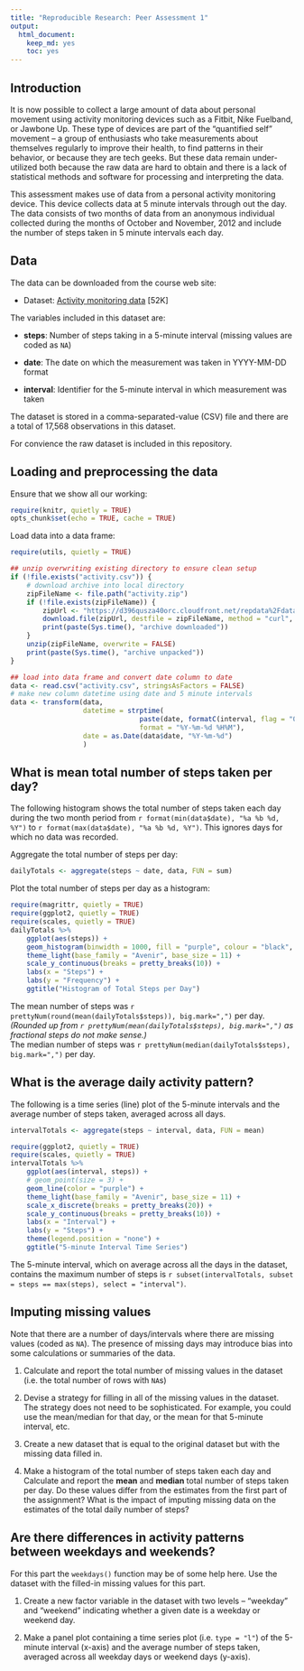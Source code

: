 ```yaml
---
title: "Reproducible Research: Peer Assessment 1"
output: 
  html_document:
    keep_md: yes
    toc: yes
---
```


## Introduction

It is now possible to collect a large amount of data about personal movement
using activity monitoring devices such as a Fitbit, Nike Fuelband, or Jawbone
Up. These type of devices are part of the “quantified self” movement – a group
of enthusiasts who take measurements about themselves regularly to improve
their health, to find patterns in their behavior, or because they are tech geeks.
But these data remain under-utilized both because the raw data are hard to
obtain and there is a lack of statistical methods and software for processing and
interpreting the data.

This assessment makes use of data from a personal activity monitoring device.
This device collects data at 5 minute intervals through out the day. The data
consists of two months of data from an anonymous individual collected during
the months of October and November, 2012 and include the number of steps
taken in 5 minute intervals each day.

## Data

The data can be downloaded from the course web site:

* Dataset: [Activity monitoring data](https://d396qusza40orc.cloudfront.net/repdata%2Fdata%2Factivity.zip) [52K]

The variables included in this dataset are:

* **steps**: Number of steps taking in a 5-minute interval (missing
    values are coded as `NA`)

* **date**: The date on which the measurement was taken in YYYY-MM-DD
    format

* **interval**: Identifier for the 5-minute interval in which
    measurement was taken

The dataset is stored in a comma-separated-value (CSV) file and there are a 
total of 17,568 observations in this dataset.

For convience the raw dataset is included in this repository.

## Loading and preprocessing the data

Ensure that we show all our working:
```r
require(knitr, quietly = TRUE)
opts_chunk$set(echo = TRUE, cache = TRUE)
```

Load data into a data frame:
```r
require(utils, quietly = TRUE)

## unzip overwriting existing directory to ensure clean setup
if (!file.exists("activity.csv")) {
    # download archive into local directory
    zipFileName <- file.path("activity.zip")
    if (!file.exists(zipFileName)) {
        zipUrl <- "https://d396qusza40orc.cloudfront.net/repdata%2Fdata%2Factivity.zip"
        download.file(zipUrl, destfile = zipFileName, method = "curl", mode = "wb")
        print(paste(Sys.time(), "archive downloaded"))
    }
    unzip(zipFileName, overwrite = FALSE)
    print(paste(Sys.time(), "archive unpacked"))
}

## load into data frame and convert date column to date
data <- read.csv("activity.csv", stringsAsFactors = FALSE)
# make new column datetime using date and 5 minute intervals
data <- transform(data, 
                  datetime = strptime(
                                paste(date, formatC(interval, flag = "0", width = 4)), 
                                format = "%Y-%m-%d %H%M"), 
                  date = as.Date(data$date, "%Y-%m-%d")
                  )
```

## What is mean total number of steps taken per day?

The following histogram shows the total number of steps taken each day during 
the two month period from `r format(min(data$date), "%a %b %d, %Y")`
to `r format(max(data$date), "%a %b %d, %Y")`. This ignores days for which no 
data was recorded.

Aggregate the total number of steps per day:
```r
dailyTotals <- aggregate(steps ~ date, data, FUN = sum)
```

Plot the total number of steps per day as a histogram:
```r
require(magrittr, quietly = TRUE)
require(ggplot2, quietly = TRUE)
require(scales, quietly = TRUE)
dailyTotals %>%
    ggplot(aes(steps)) + 
    geom_histogram(binwidth = 1000, fill = "purple", colour = "black", alpha = 0.7) +
    theme_light(base_family = "Avenir", base_size = 11) +
    scale_y_continuous(breaks = pretty_breaks(10)) +
    labs(x = "Steps") +
    labs(y = "Frequency") +
    ggtitle("Histogram of Total Steps per Day")
```

The mean number of steps was `r prettyNum(round(mean(dailyTotals$steps)), big.mark=",")` 
per day. _(Rounded up from `r prettyNum(mean(dailyTotals$steps), big.mark=",")` as fractional 
steps do not make sense.)_  
The median number of steps was `r prettyNum(median(dailyTotals$steps), big.mark=",")` per day. 

## What is the average daily activity pattern?

The following is a time series (line) plot of the 5-minute intervals 
and the average number of steps taken, averaged across all days.

```r
intervalTotals <- aggregate(steps ~ interval, data, FUN = mean)

require(ggplot2, quietly = TRUE)
require(scales, quietly = TRUE)
intervalTotals %>%
    ggplot(aes(interval, steps)) + 
    # geom_point(size = 3) +
    geom_line(color = "purple") +
    theme_light(base_family = "Avenir", base_size = 11) +
    scale_x_discrete(breaks = pretty_breaks(20)) +
    scale_y_continuous(breaks = pretty_breaks(10)) +
    labs(x = "Interval") +
    labs(y = "Steps") +
    theme(legend.position = "none") +
    ggtitle("5-minute Interval Time Series")
```

The 5-minute interval, which on average across all the days in the dataset, contains the maximum number of steps is `r subset(intervalTotals, subset = steps == max(steps), select = "interval")`.

## Imputing missing values

Note that there are a number of days/intervals where there are missing
values (coded as `NA`). The presence of missing days may introduce
bias into some calculations or summaries of the data.

1. Calculate and report the total number of missing values in the dataset (i.e. the total number of rows with `NA`s)

2. Devise a strategy for filling in all of the missing values in the dataset. The strategy does not need to be sophisticated. For example, you could use the mean/median for that day, or the mean for that 5-minute interval, etc.

3. Create a new dataset that is equal to the original dataset but with the missing data filled in.

4. Make a histogram of the total number of steps taken each day and Calculate and report the **mean** and **median** total number of steps taken per day. Do these values differ from the estimates from the first part of the assignment? What is the impact of imputing missing data on the estimates of the total daily number of steps?

## Are there differences in activity patterns between weekdays and weekends?


For this part the `weekdays()` function may be of some help here. Use
the dataset with the filled-in missing values for this part.

1. Create a new factor variable in the dataset with two levels -- "weekday" and "weekend" indicating whether a given date is a weekday or weekend day.

1. Make a panel plot containing a time series plot (i.e. `type = "l"`) of the 5-minute interval (x-axis) and the average number of steps taken, averaged across all weekday days or weekend days (y-axis).